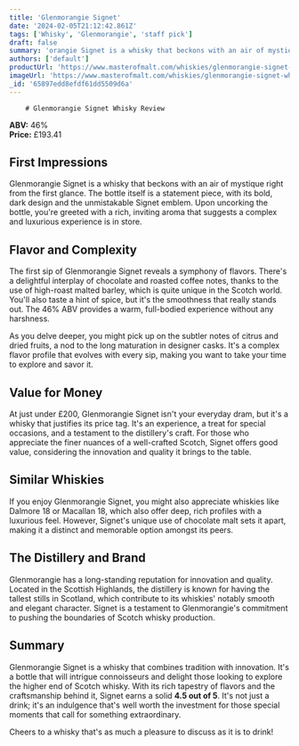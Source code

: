 ```yaml
---
title: 'Glenmorangie Signet'
date: '2024-02-05T21:12:42.861Z'
tags: ['Whisky', 'Glenmorangie', 'staff pick']
draft: false
summary: 'orangie Signet is a whisky that beckons with an air of mystique right from the first glance. The bottle itself is a statement piec...'
authors: ['default']
productUrl: 'https://www.masterofmalt.com/whiskies/glenmorangie-signet-whisky/'
imageUrl: 'https://www.masterofmalt.com/whiskies/glenmorangie-signet-whisky.jpg'
_id: '65897edd8efdf61dd5509d6a'
---
```


        # Glenmorangie Signet Whisky Review

**ABV:** 46%  
**Price:** £193.41

## First Impressions

Glenmorangie Signet is a whisky that beckons with an air of mystique right from the first glance. The bottle itself is a statement piece, with its bold, dark design and the unmistakable Signet emblem. Upon uncorking the bottle, you're greeted with a rich, inviting aroma that suggests a complex and luxurious experience is in store.

## Flavor and Complexity

The first sip of Glenmorangie Signet reveals a symphony of flavors. There's a delightful interplay of chocolate and roasted coffee notes, thanks to the use of high-roast malted barley, which is quite unique in the Scotch world. You'll also taste a hint of spice, but it's the smoothness that really stands out. The 46% ABV provides a warm, full-bodied experience without any harshness.

As you delve deeper, you might pick up on the subtler notes of citrus and dried fruits, a nod to the long maturation in designer casks. It's a complex flavor profile that evolves with every sip, making you want to take your time to explore and savor it.

## Value for Money

At just under £200, Glenmorangie Signet isn't your everyday dram, but it's a whisky that justifies its price tag. It's an experience, a treat for special occasions, and a testament to the distillery's craft. For those who appreciate the finer nuances of a well-crafted Scotch, Signet offers good value, considering the innovation and quality it brings to the table.

## Similar Whiskies

If you enjoy Glenmorangie Signet, you might also appreciate whiskies like Dalmore 18 or Macallan 18, which also offer deep, rich profiles with a luxurious feel. However, Signet's unique use of chocolate malt sets it apart, making it a distinct and memorable option amongst its peers.

## The Distillery and Brand

Glenmorangie has a long-standing reputation for innovation and quality. Located in the Scottish Highlands, the distillery is known for having the tallest stills in Scotland, which contribute to its whiskies' notably smooth and elegant character. Signet is a testament to Glenmorangie's commitment to pushing the boundaries of Scotch whisky production.

## Summary

Glenmorangie Signet is a whisky that combines tradition with innovation. It's a bottle that will intrigue connoisseurs and delight those looking to explore the higher end of Scotch whisky. With its rich tapestry of flavors and the craftsmanship behind it, Signet earns a solid **4.5 out of 5**. It's not just a drink; it's an indulgence that's well worth the investment for those special moments that call for something extraordinary.

Cheers to a whisky that's as much a pleasure to discuss as it is to drink!
